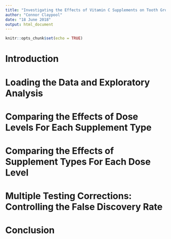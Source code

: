 ```yaml
---
title: "Investigating the Effects of Vitamin C Supplements on Tooth Growth in Guniea Pigs"
author: "Connor Claypool"
date: "18 June 2018"
output: html_document
---
```


```r
knitr::opts_chunk$set(echo = TRUE)
```

# Introduction

# Loading the Data and Exploratory Analysis

# Comparing the Effects of Dose Levels For Each Supplement Type

# Comparing the Effects of Supplement Types For Each Dose Level

# Multiple Testing Corrections: Controlling the False Discovery Rate

# Conclusion
